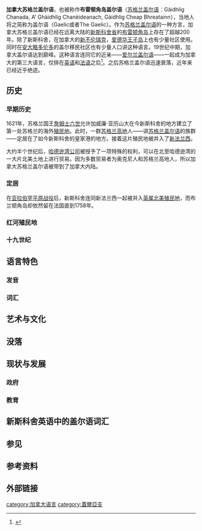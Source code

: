 {{Infobox Language
|name= 加拿大苏格兰盖尔语
|nativename=
|caption= 
|image=
|familycolor= 印欧语系
|pronunciation=
|states= [[加拿大|加拿大]]
|region= [[布雷頓角|布雷頓角]]、[[新斯科舍|新斯科舍]]
|speakers=
|fam1= [[印欧语系|印欧语系]]
|fam2= [[凱爾特語族|凱爾特語族]]
|fam3= [[海島凱爾特語支|海島凱爾特語支]]
|fam4= [[蓋爾亞支|蓋爾亞支]]
|fam5= [[苏格兰盖尔语|苏格兰盖尔语]]
|nation=
|agency=
|iso1=
|iso2=
|iso3=
|SIL=
|map=Gaidhealtachd-chanadach.svg
|mapcaption=分佈於沿海地區 c.1850
}}

'''加拿大苏格兰盖尔语'''，也被称作'''布雷顿角岛盖尔语'''（[[苏格兰盖尔语|苏格兰盖尔语]]：Gàidhlig Chanada, A' Ghàidhlig Chanèideanach, Gàidhlig Cheap Bhreatainn），当地人将之简称为盖尔语（Gaelic或者The Gaelic）。作为[[苏格兰盖尔语|苏格兰盖尔语]]的一种方言，加拿大苏格兰盖尔语已经在远离大陆的[[新斯科舍省|新斯科舍省]]的[[布雷顿角岛|布雷顿角岛]]上存在了超越200年。除了新斯科舍，在加拿大的[[新不伦瑞克|新不伦瑞克]]，[[爱德华王子岛|爱德华王子岛]]上也有少量社区使用。同时在[[安大略|安大略]][[多伦多|多伦多]]的盖尔移民社区也有少量人口讲这种语言。19世纪中期，加拿大盖尔语达到巅峰。这种语言连同它的近亲——[[爱尔兰盖尔语|爱尔兰盖尔语]]——一起成为加拿大的第三大语言，仅排在[[英语|英语]]和[[法语|法语]]之后<ref name="scots">{{cite web |last=Bumstead |first=J.M |year=2006 |title=Scots |url=http://multiculturalcanada.ca/Encyclopedia/A-Z/s2/12 |publisher=''Multicultural Canada'' |accessdate=2006-08-30 |deadurl=yes |archiveurl=https://web.archive.org/web/20121226073110/http://www.multiculturalcanada.ca/Encyclopedia/A-Z/s2/12 |archivedate=2012-12-26 }}</ref>。之后苏格兰盖尔语迅速衰落，近年来已经近乎绝迹。

==历史==
===早期历史===
1621年，苏格兰国王[[詹姆士六世|詹姆士六世]]允许加威廉·亚历山大在今新斯科舍的地方建立了第一处苏格兰的海外[[殖民地|殖民地]]。此时，一群[[苏格兰高地|苏格兰高地]]人——讲[[苏格兰盖尔语|苏格兰盖尔语]]的族群——定居在了如今新斯科舍的皇家港的地方。接着这片殖民地被并入了[[新法兰西|新法兰西]]。

大约半个世纪后，[[哈德逊湾公司|哈德逊湾公司]]被授予了一项特殊的权利，可以在北至哈德逊湾的一大片北美土地上进行贸易。因为多数贸易者为奥克尼人和苏格兰高地人，所以加拿大苏格兰盖尔语被带到了加拿大内陆。

===定居===
在[[亚拉伯罕平原战役|亚拉伯罕平原战役]]后，新斯科舍连同新法兰西一起被并入[[英属北美殖民地|英属北美殖民地]]，而布兰顿角岛却依然留在法国直到1758年。

===红河殖民地===
===十九世纪===

==语言特色==
===发音===
===词汇===

==艺术与文化==

==没落==

==现状与发展==
===政府===
===教育===

==新斯科舍英语中的盖尔语词汇==

==参见==
==参考资料==
<references/>
==外部链接==

[[category:加拿大语言|category:加拿大语言]]
[[category:蓋爾亞支|category:蓋爾亞支]]